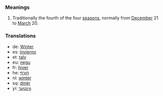 ===Meanings===
# Traditionally the fourth of the four [[season]]s, normally from [[December]] 21 to [[March]] 20.

===Translations===
*de: [[Winter]]
*es: [[invierno]]
*et: [[talv]]
*eu: [[negu]]
*fr: [[hiver]]
*he: [[חורף]]
*nl: [[winter]]
*sq: [[dinër]]
*yi: [[װינטער]]